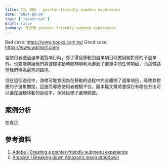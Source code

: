 ```yaml
---
title: TIL 002 - pointer-friendly submenu experience
date: '2024-05-08'
tags: ['javascript']
draft: false
summary: 今天學 pointer-friendly submenu experience
---
```


Bad case: https://www.books.com.tw/
Good case: https://www.walmart.com/

當使用者透過選單瀏覽項目時，除了滑鼠移動到選單項目時要展開對應的子選單外，也要能夠讓他們將游標移動時能夠順利地選到子選單中的任何項目，而這條路徑我們稱為最短的路徑。

但在這個過程中，游標可能會因為在移動的過程中完全離開了選單項目，導致其對應的子選單關閉，這進而導致使用者體驗不佳。而本篇文章將會探討有哪些方法可以讓在游標移動的過程中，保持目標子選單開啟。

## 案例分析

在真正

## 參考資料

1. [Adobe | Creating a pointer-friendly submenu experience](https://react-spectrum.adobe.com/blog/creating-a-pointer-friendly-submenu-experience.html)
2. [Amazon | Breaking down Amazon’s mega dropdown](https://bjk5.com/post/44698559168/breaking-down-amazons-mega-dropdown)
